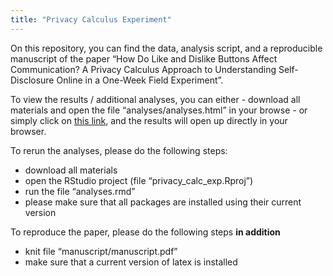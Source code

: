 ```yaml
---
title: "Privacy Calculus Experiment"
---
```


On this repository, you can find the data, analysis script, and a reproducible manuscript of the paper "How Do Like and Dislike Buttons Affect Communication? A Privacy Calculus Approach to Understanding Self-Disclosure Online in a One-Week Field Experiment". 

To view the results / additional analyses, you can either
 - download all materials and open the file "analyses/analyses.html" in your browse
 - or simply click on <a href="https://htmlpreview.github.io/?https://github.com/tdienlin/privacy_calc_exp/blob/master/analyses/analyses.html" target="_blank">this link</a>, and the results will open up directly in your browser.
 
To rerun the analyses, please do the following steps:

 - download all materials
 - open the RStudio project (file "privacy_calc_exp.Rproj")
 - run the file "analyses.rmd"
 - please make sure that all packages are installed using their current version
 
To reproduce the paper, please do the following steps **in addition**

 - knit file "manuscript/manuscript.pdf"
 - make sure that a current version of latex is installed
